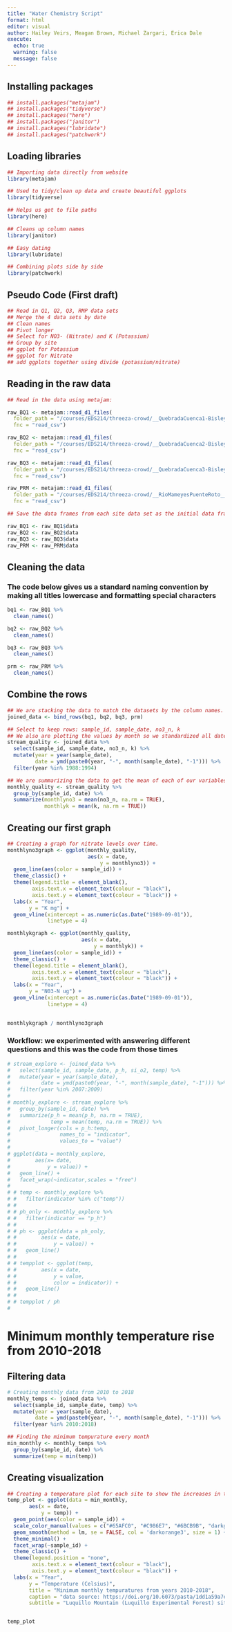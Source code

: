 ```yaml
---
title: "Water Chemistry Script"
format: html
editor: visual
author: Hailey Veirs, Meagan Brown, Michael Zargari, Erica Dale
execute: 
  echo: true
  warning: false
  message: false
---
```


## Installing packages

```r
## install.packages("metajam")
## install.packages("tidyverse")
## install.packages("here")
## install.packages("janitor")
## install.packages("lubridate")
## install.packages("patchwork")
```

## Loading libraries

```r
## Importing data directly from website
library(metajam)

## Used to tidy/clean up data and create beautiful ggplots
library(tidyverse)

## Helps us get to file paths
library(here)

## Cleans up column names
library(janitor)

## Easy dating
library(lubridate)

## Combining plots side by side
library(patchwork)
```

## Pseudo Code (First draft)

```r
## Read in Q1, Q2, Q3, RMP data sets
## Merge the 4 data sets by date
## Clean names
## Pivot longer
## Select for NO3- (Nitrate) and K (Potassium)
## Group by site
## ggplot for Potassium
## ggplot for Nitrate
## add ggplots together using divide (potassium/nitrate)
```

## Reading in the raw data

```r
## Read in the data using metajam:

raw_BQ1 <- metajam::read_d1_files(
  folder_path = "/courses/EDS214/threeza-crowd/__QuebradaCuenca1-Bisley__csv", 
  fnc = "read_csv")

raw_BQ2 <- metajam::read_d1_files(
  folder_path = "/courses/EDS214/threeza-crowd/__QuebradaCuenca2-Bisley__csv", 
  fnc = "read_csv")

raw_BQ3 <- metajam::read_d1_files(
  folder_path = "/courses/EDS214/threeza-crowd/__QuebradaCuenca3-Bisley__csv", 
  fnc = "read_csv")

raw_PRM <- metajam::read_d1_files(
  folder_path = "/courses/EDS214/threeza-crowd/__RioMameyesPuenteRoto__csv", 
  fnc = "read_csv")

## Save the data frames from each site data set as the initial data frame for each

raw_BQ1 <- raw_BQ1$data
raw_BQ2 <- raw_BQ2$data
raw_BQ3 <- raw_BQ3$data
raw_PRM <- raw_PRM$data
```

## Cleaning the data

### The code below gives us a standard naming convention by making all titles lowercase and formatting special characters

```r
bq1 <- raw_BQ1 %>% 
  clean_names()

bq2 <- raw_BQ2 %>% 
  clean_names()

bq3 <- raw_BQ3 %>% 
  clean_names()

prm <- raw_PRM %>%
  clean_names()
```

## Combine the rows

```r
## We are stacking the data to match the datasets by the column names. 
joined_data <- bind_rows(bq1, bq2, bq3, prm)

## Select to keep rows: sample_id, sample_date, no3_n, k
## We also are plotting the values by month so we standardized all dates to fall on the first of every month
stream_quality <- joined_data %>%
  select(sample_id, sample_date, no3_n, k) %>% 
  mutate(year = year(sample_date),
         date = ymd(paste0(year, "-", month(sample_date), "-1"))) %>% 
  filter(year %in% 1988:1994)

## We are summarizing the data to get the mean of each of our variables (nitrate and potassium)
monthly_quality <- stream_quality %>% 
  group_by(sample_id, date) %>%  
  summarize(monthlyno3 = mean(no3_n, na.rm = TRUE),
            monthlyk = mean(k, na.rm = TRUE))
```

## Creating our first graph

```r
## Creating a graph for nitrate levels over time.
monthlyno3graph <- ggplot(monthly_quality, 
                          aes(x = date, 
                              y = monthlyno3)) +
  geom_line(aes(color = sample_id)) +
  theme_classic() +
  theme(legend.title = element_blank(),
        axis.text.x = element_text(colour = "black"),
        axis.text.y = element_text(colour = "black")) +
  labs(x = "Year",
       y = "K mg") +
  geom_vline(xintercept = as.numeric(as.Date("1989-09-01")), 
             linetype = 4)

monthlykgraph <- ggplot(monthly_quality, 
                        aes(x = date, 
                            y = monthlyk)) +
  geom_line(aes(color = sample_id)) +
  theme_classic() +
  theme(legend.title = element_blank(),
        axis.text.x = element_text(colour = "black"),
        axis.text.y = element_text(colour = "black")) +
  labs(x = "Year",
       y = "N03-N ug") +
  geom_vline(xintercept = as.numeric(as.Date("1989-09-01")), 
             linetype = 4)
  

monthlykgraph / monthlyno3graph
```

### Workflow: we experimented with answering different questions and this was the code from those times

```r
# stream_explore <- joined_data %>%
#   select(sample_id, sample_date, p_h, si_o2, temp) %>% 
#   mutate(year = year(sample_date),
#          date = ymd(paste0(year, "-", month(sample_date), "-1"))) %>% 
#   filter(year %in% 2007:2009) 
# 
# monthly_explore <- stream_explore %>% 
#   group_by(sample_id, date) %>%  
#   summarize(p_h = mean(p_h, na.rm = TRUE),
#             temp = mean(temp, na.rm = TRUE)) %>% 
#   pivot_longer(cols = p_h:temp, 
#                names_to = "indicator", 
#                values_to = "value")
# 
# ggplot(data = monthly_explore,
#        aes(x= date,
#            y = value)) +
#   geom_line() +
#   facet_wrap(~indicator,scales = "free")
# 
# # temp <- monthly_explore %>% 
# #   filter(indicator %in% c("temp"))
# #          
# # ph_only <- monthly_explore %>% 
# #   filter(indicator == "p_h")
# # 
# # ph <- ggplot(data = ph_only,
# #        aes(x = date,
# #            y = value)) +
# #   geom_line()
# # 
# # tempplot <- ggplot(temp,
# #        aes(x = date,
# #            y = value,
# #            color = indicator)) +
# #   geom_line()
# # 
# # tempplot / ph
# 
```

# Minimum monthly temperature rise from 2010-2018

## Filtering data

```r
# Creating monthly data from 2010 to 2018
monthly_temps <- joined_data %>%
  select(sample_id, sample_date, temp) %>% 
  mutate(year = year(sample_date),
         date = ymd(paste0(year, "-", month(sample_date), "-1"))) %>% 
  filter(year %in% 2010:2018) 

## Finding the minimum tempurature every month
min_monthly <- monthly_temps %>% 
  group_by(sample_id, date) %>%  
  summarize(temp = min(temp))
```

## Creating visualization

```r
## Creating a temperature plot for each site to show the increases in the minimum monthly temperatures from 2010-2018
temp_plot <- ggplot(data = min_monthly,
       aes(x = date,
           y = temp)) +
  geom_point(aes(color = sample_id)) +
  scale_color_manual(values = c("#65AFC0", "#C986E7", "#6BCB9B", "darkgoldenrod2")) +
  geom_smooth(method = lm, se = FALSE, col = 'darkorange3', size = 1) +
  theme_minimal() +
  facet_wrap(~sample_id) +
  theme_classic() +
  theme(legend.position = "none",
        axis.text.x = element_text(colour = "black"),
        axis.text.y = element_text(colour = "black")) +
  labs(x = "Year",
       y = "Temperature (Celsius)",
       title = "Minimum monthly tempuratures from years 2010-2018",
       caption = "data source: https://doi.org/10.6073/pasta/1dd1a59a7e6fbe95fdf8736477d81b83",
       subtitle = "Luquillo Mountain (Luquillo Experimental Forest) sites") 


temp_plot
```
